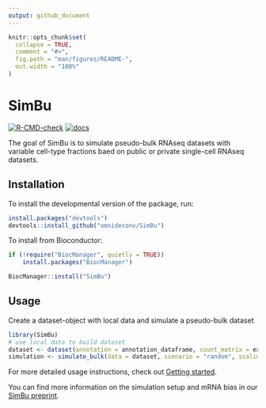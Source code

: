 ```yaml
---
output: github_document
---
```


<!-- README.md is generated from README.Rmd. Please edit that file -->

```r
knitr::opts_chunk$set(
  collapse = TRUE,
  comment = "#>",
  fig.path = "man/figures/README-",
  out.width = "100%"
)
```

# SimBu

<!-- badges: start -->
[![R-CMD-check](https://github.com/omnideconv/simulator/workflows/R-CMD-check/badge.svg)](https://github.com/omnideconv/simulator/actions)
[![docs](https://img.shields.io/badge/docs-pkgdown-blue.svg)](https://alex-d13.github.io/index.html)
<!-- badges: end -->

The goal of SimBu is to simulate pseudo-bulk RNAseq datasets with variable cell-type fractions baed on public or private single-cell RNAseq datasets.

## Installation

To install the developmental version of the package, run:

```r
install.packages("devtools")
devtools::install_github("omnideconv/SimBu") 
```

To install from Bioconductor:

```r
if (!require("BiocManager", quietly = TRUE))
    install.packages("BiocManager")

BiocManager::install("SimBu")
```

## Usage

Create a dataset-object with local data and simulate a pseudo-bulk dataset

```r
library(SimBu)
# use local data to build dataset
dataset <- dataset(annotation = annotation_dataframe, count_matrix = expression_matrix, name = "test_dataset")
simulation <- simulate_bulk(data = dataset, scenario = "random", scaling_factor = "NONE")
```


For more detailed usage instructions, check out [Getting started](http://omnideconv.org/SimBu/articles/simulator_documentation.html). 

You can find more information on the simulation setup and mRNA bias in our [SimBu preprint](https://doi.org/10.1101/2022.05.06.490889). 





